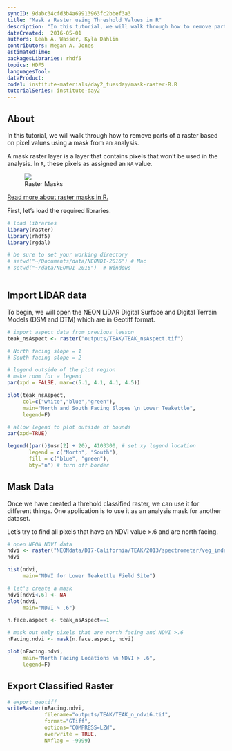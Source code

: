 ```yaml
---
syncID: 9dabc34cfd3b4a69913963fc2bbef3a3
title: "Mask a Raster using Threshold Values in R"
description: "In this tutorial, we will walk through how to remove parts of a raster based on pixel values using a mask from an analysis."
dateCreated:  2016-05-01
authors: Leah A. Wasser, Kyla Dahlin
contributors: Megan A. Jones
estimatedTime:
packagesLibraries: rhdf5
topics: HDF5
languagesTool:
dataProduct:
code1: institute-materials/day2_tuesday/mask-raster-R.R
tutorialSeries: institute-day2
---
```


## About

In this tutorial, we will walk through how to remove parts of a raster based on
pixel values using a mask from an analysis. 

A mask raster layer is a layer that contains pixels that won't be used in the 
analysis. In `R`, these pixels as assigned an `NA` value.

<figure>
    <a href="{{ site.baseurl }}/images/spatialData/raster_masks.jpg">
    <img src="{{ site.baseurl }}/images/spatialData/raster_masks.jpg">
    </a>
    <figcaption>Raster Masks</figcaption>
</figure>

<a class="link--button link--arrow" href="http://www.inside-r.org/packages/cran/raster/docs/mask" target="_blank"> Read more about raster masks in R. </a>

First, let's load the required libraries.

```r
# load libraries
library(raster)
library(rhdf5)
library(rgdal)

# be sure to set your working directory
# setwd("~/Documents/data/NEONDI-2016") # Mac
# setwd("~/data/NEONDI-2016")  # Windows



```

## Import LiDAR data

To begin, we will open the NEON LiDAR Digital Surface and Digital Terrain Models
(DSM and DTM) which are in Geotiff format.

```r

# import aspect data from previous lesson
teak_nsAspect <- raster("outputs/TEAK/TEAK_nsAspect.tif")

# North facing slope = 1
# South facing slope = 2

# legend outside of the plot region
# make room for a legend
par(xpd = FALSE, mar=c(5.1, 4.1, 4.1, 4.5))

plot(teak_nsAspect, 
     col=c("white","blue","green"),
     main="North and South Facing Slopes \n Lower Teakettle",
     legend=F)

# allow legend to plot outside of bounds
par(xpd=TRUE)

legend((par()$usr[2] + 20), 4103300, # set xy legend location
       legend = c("North", "South"),
       fill = c("blue", "green"), 
       bty="n") # turn off border

```

## Mask Data

Once we have created a threhold classified raster, we can use it for different 
things. One application is to use it as an analysis mask for another dataset. 

Let's try to find all pixels that have an NDVI value >.6 and are north facing. 

```r

# open NEON NDVI data
ndvi <- raster("NEONdata/D17-California/TEAK/2013/spectrometer/veg_index/TEAK_NDVI.tif")
ndvi

hist(ndvi,
     main="NDVI for Lower Teakettle Field Site")

# let's create a mask
ndvi[ndvi<.6] <- NA
plot(ndvi,
     main="NDVI > .6")

```


```r

n.face.aspect <- teak_nsAspect==1

# mask out only pixels that are north facing and NDVI >.6
nFacing.ndvi <- mask(n.face.aspect, ndvi)

plot(nFacing.ndvi,
     main="North Facing Locations \n NDVI > .6",
     legend=F)

```

## Export Classified Raster

```r

# export geotiff 
writeRaster(nFacing.ndvi,
            filename="outputs/TEAK/TEAK_n_ndvi6.tif",
            format="GTiff",
            options="COMPRESS=LZW",
            overwrite = TRUE,
            NAflag = -9999)


```
